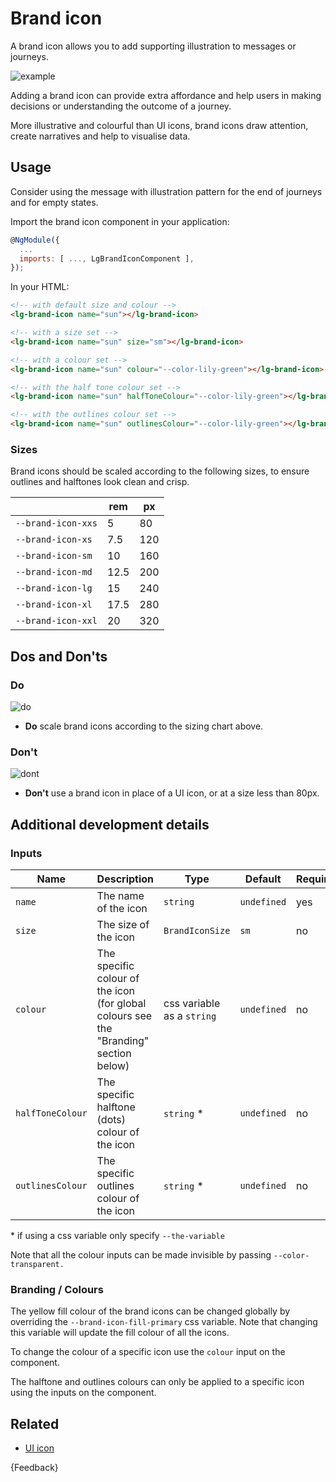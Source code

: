 
<Meta title="Foundations/Brand icon/Guide" />

# Brand icon

<p class="standfirst">A brand icon allows you to add supporting illustration to messages or journeys.</p>

![example](docs/brand-icon/example.png)

Adding a brand icon can provide extra affordance and help users in making decisions or understanding the outcome of a journey.

More illustrative and colourful than UI icons, brand icons draw attention, create narratives and help to visualise data.

## Usage

Consider using the message with illustration pattern for the end of journeys and for empty states.

Import the brand icon component in your application:

```js
@NgModule({
  ...
  imports: [ ..., LgBrandIconComponent ],
});
```

In your HTML:

```html
<!-- with default size and colour -->
<lg-brand-icon name="sun"></lg-brand-icon>

<!-- with a size set -->
<lg-brand-icon name="sun" size="sm"></lg-brand-icon>

<!-- with a colour set -->
<lg-brand-icon name="sun" colour="--color-lily-green"></lg-brand-icon>

<!-- with the half tone colour set -->
<lg-brand-icon name="sun" halfToneColour="--color-lily-green"></lg-brand-icon>

<!-- with the outlines colour set -->
<lg-brand-icon name="sun" outlinesColour="--color-lily-green"></lg-brand-icon>
```

### Sizes

Brand icons should be scaled according to the following sizes, to ensure outlines and halftones look clean and crisp.

|                    | **rem** | **px** |
|--------------------|---------|--------|
| `--brand-icon-xxs` | 5       | 80     |
| `--brand-icon-xs`  | 7.5     | 120    |
| `--brand-icon-sm`  | 10      | 160    |
| `--brand-icon-md`  | 12.5    | 200    |
| `--brand-icon-lg`  | 15      | 240    |
| `--brand-icon-xl`  | 17.5    | 280    |
| `--brand-icon-xxl` | 20      | 320    |

## Dos and Don'ts

### Do

![do](docs/brand-icon/do.png)

* **Do** scale brand icons according to the sizing chart above.

### Don't

![dont](docs/brand-icon/dont.png)

* **Don't** use a brand icon in place of a UI icon, or at a size less than 80px.

## Additional development details

### Inputs

| Name             | Description                                                                           | Type                       | Default     | Required |
|------------------|---------------------------------------------------------------------------------------|----------------------------|-------------|----------|
| `name`           | The name of the icon                                                                  | `string`                   | `undefined` | yes      |
| `size`           | The size of the icon                                                                  | `BrandIconSize`            | `sm`        | no       |
| `colour`         | The specific colour of the icon (for global colours see the "Branding" section below) | css variable as a `string` | `undefined` | no       |
| `halfToneColour` | The specific halftone (dots) colour of the icon                                       | `string` \*                 | `undefined` | no       |
| `outlinesColour` | The specific outlines colour of the icon                                              | `string` \*                 | `undefined` | no       |

\* if using a css variable only specify `--the-variable`

Note that all the colour inputs can be made invisible by passing `--color-transparent.`

### Branding / Colours

The yellow fill colour of the brand icons can be changed globally by overriding the `--brand-icon-fill-primary` css variable. Note that changing this variable will update the fill colour of all the icons.

To change the colour of a specific icon use the `colour` input on the component.

The halftone and outlines colours can only be applied to a specific icon using the inputs on the component.

## Related

* [UI icon](./?path=/docs/foundations-ui-icon-guide--docs)

<Markdown>
  {Feedback}
</Markdown>
